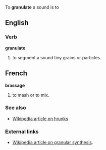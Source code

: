 To '''granulate''' a sound is to

==English==

===Verb===
'''granulate'''

# to segment a sound tiny grains or particles.

==French==
'''brassage'''

# to mash or to mix.

===See also===
*[[w:hrunk|Wikipedia article on hrunks]]

===External links===
*[[w:Granular synthesis|Wikipedia article on granular synthesis]].